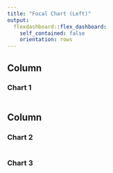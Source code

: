 ```yaml
---
title: "Focal Chart (Left)"
output: 
  flexdashboard::flex_dashboard:
    self_contained: false
    orientation: rows
---
```


Column
-------------------------------------

### Chart 1

```r

```

Column
-------------------------------------
   
### Chart 2

```r

```   
    
### Chart 3

```r

```

